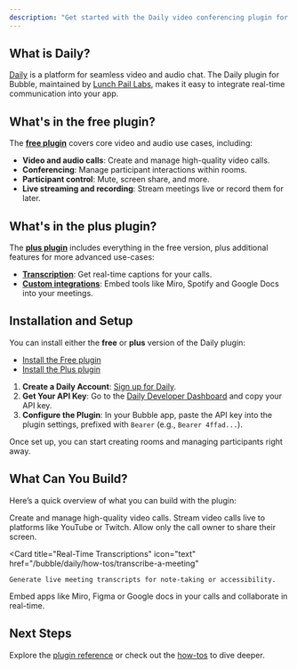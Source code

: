 ```yaml
---
description: "Get started with the Daily video conferencing plugin for Bubble."
---
```



## What is Daily?

[Daily](https://www.daily.co/) is a platform for seamless video and audio chat. The Daily plugin for Bubble, maintained by [Lunch Pail Labs](https://www.lunchpaillabs.com), makes it easy to integrate real-time communication into your app.

## What's in the free plugin?

The [**free plugin**](https://bubble.io/plugin/daily-video-chat-1622494385281x917140771709124600) covers core video and audio use cases, including:

- **Video and audio calls**: Create and manage high-quality video calls.
- **Conferencing**: Manage participant interactions within rooms.
- **Participant control**: Mute, screen share, and more.
- **Live streaming and recording**: Stream meetings live or record them for later.

## What's in the plus plugin?

The [**plus plugin**](mailto:help@lunchpaillabs.com) includes everything in the free version, plus additional features for more advanced use-cases:

- [**Transcription**](/bubble/daily/how-tos/transcribe-a-meeting): Get real-time captions for your calls.
- [**Custom integrations**](/bubble/daily/how-tos/add-custom-integrations): Embed tools like Miro, Spotify and Google Docs into your meetings.

## Installation and Setup

You can install either the **free** or **plus** version of the Daily plugin:

- [Install the Free plugin](https://bubble.io/plugin/daily-video-chat-1622494385281x917140771709124600)
- [Install the Plus plugin](mailto:help@lunchpaillabs.com)

1. **Create a Daily Account**: [Sign up for Daily](https://dashboard.daily.co/u/signup).
2. **Get Your API Key**: Go to the [Daily Developer Dashboard](https://dashboard.daily.co/developers) and copy your API key.
3. **Configure the Plugin**: In your Bubble app, paste the API key into the plugin settings, prefixed with `Bearer` (e.g., `Bearer 4ffad...`).

Once set up, you can start creating rooms and managing participants right away.

## What Can You Build?

Here’s a quick overview of what you can build with the plugin:

<CardGroup cols={3}>
  <Card
    title="Video calls"
    icon="video"
    href="https://www.daily.co/blog/integrate-daily-video-chat-in-your-bubble-app-in-less-than-30-minutes"
  >
    Create and manage high-quality video calls.
  </Card>
  <Card
    title="Livestreams"
    icon="tv"
    href="/bubble/daily/how-tos/set-up-livestream"
  >
    Stream video calls live to platforms like YouTube or Twitch.
  </Card>
  <Card
    title="Broadcasts"
    icon="airplay"
    href="/bubble/daily/how-tos/owner-only-broadcast"
  >
    Allow only the call owner to share their screen.
  </Card>

</CardGroup>
<CardGroup cols={2}>

  <Card
    title="Real-Time Transcriptions"
    icon="text"
    href="/bubble/daily/how-tos/transcribe-a-meeting"
  >
    Generate live meeting transcripts for note-taking or accessibility.
  </Card>
  <Card
    title="Collaborative Apps"
    icon="share"
    href="/bubble/daily/how-tos/add-custom-integrations"
  >
    Embed apps like Miro, Figma or Google docs in your calls and collaborate in
    real-time.
  </Card>
</CardGroup>

## Next Steps

Explore the [plugin reference](/bubble/daily/plugin-reference/actions/create-room) or check out the [how-tos](/bubble/daily/how-tos/use-daily-events) to dive deeper.

<dailyBubbleFooter />
